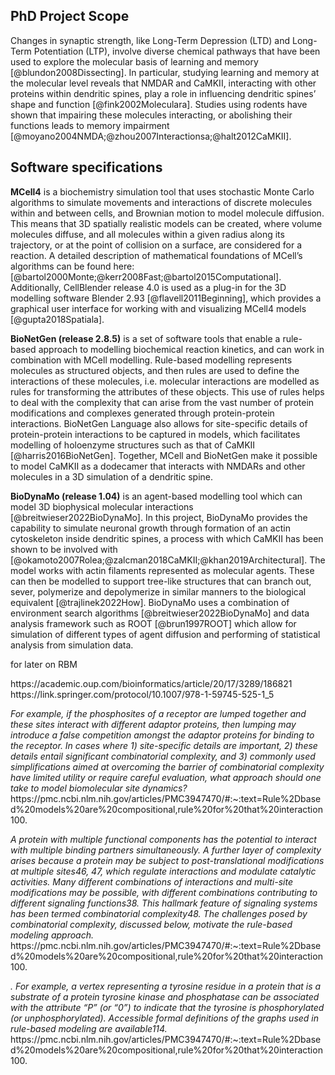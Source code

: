 ## PhD Project Scope
Changes in synaptic strength, like Long-Term Depression (LTD) and Long-Term Potentiation (LTP), involve diverse chemical pathways that have been used to explore the molecular basis of learning and memory [@blundon2008Dissecting]. In particular, studying learning and memory at the molecular level reveals that NMDAR and CaMKII, interacting with other proteins within dendritic spines, play a role in influencing dendritic spines' shape and function [@fink2002Moleculara]. Studies using rodents have shown that impairing these molecules interacting, or abolishing their functions leads to memory impairment [@moyano2004NMDA;@zhou2007Interactionsa;@halt2012CaMKII].

## Software specifications
**MCell4** is a biochemistry simulation tool that uses stochastic Monte Carlo algorithms to simulate movements and interactions of discrete molecules within and between cells, and Brownian motion to model molecule diffusion. This means that 3D spatially realistic models can be created, where volume molecules diffuse, and all molecules within a given radius along its trajectory, or at the point of collision on a surface, are considered for a reaction. A detailed description of mathematical foundations of MCell’s algorithms can be found here: [@bartol2000Monte;@kerr2008Fast;@bartol2015Computational]. Additionally, CellBlender release 4.0 is used as a plug-in for the 3D modelling software Blender 2.93 [@flavell2011Beginning], which provides a graphical user interface for working with and visualizing MCell4 models [@gupta2018Spatiala]. 

**BioNetGen (release 2.8.5)** is a set of software tools that enable a rule-based approach to modelling biochemical reaction kinetics, and can work in combination with MCell modelling. Rule-based modelling represents molecules as structured objects, and then rules are used to define the interactions of these molecules, i.e. molecular interactions are modelled as rules for transforming the attributes of these objects. This use of rules helps to deal with the complexity that can arise from the vast number of protein modifications and complexes generated through protein-protein interactions. BioNetGen Language also allows for site-specific details of protein-protein interactions to be captured in models, which facilitates modelling of holoenzyme structures such as that of CaMKII [@harris2016BioNetGen]. Together, MCell and BioNetGen make it possible to model CaMKII as a dodecamer that interacts with NMDARs and other molecules in a 3D simulation of a dendritic spine.

**BioDynaMo (release 1.04)** is an agent-based modelling tool which can model 3D biophysical molecular interactions [@breitwieser2022BioDynaMo]. In this project, BioDynaMo provides the capability to simulate neuronal growth through formation of an actin cytoskeleton inside dendritic spines, a process with which CaMKII has been shown to be involved with [@okamoto2007Rolea;@zalcman2018CaMKII;@khan2019Architectural]. The model works with actin filaments represented as molecular agents. These can then be modelled to support tree-like structures that can branch out, sever, polymerize and depolymerize in similar manners to the biological equivalent [@trajlinek2022How]. BioDynaMo uses a combination of environment search algorithms [@breitwieser2022BioDynaMo] and data analysis framework such as ROOT [@brun1997ROOT] which allow for simulation of different types of agent diffusion and performing of statistical analysis from simulation data.

for later on RBM

https://academic.oup.com/bioinformatics/article/20/17/3289/186821
https://link.springer.com/protocol/10.1007/978-1-59745-525-1_5

_For example, if the phosphosites of a receptor are lumped together and these sites interact with different adaptor proteins, then lumping may introduce a false competition amongst the adaptor proteins for binding to the receptor. In cases where 1) site-specific details are important, 2) these details entail significant combinatorial complexity, and 3) commonly used simplifications aimed at overcoming the barrier of combinatorial complexity have limited utility or require careful evaluation, what approach should one take to model biomolecular site dynamics?_ https://pmc.ncbi.nlm.nih.gov/articles/PMC3947470/#:~:text=Rule%2Dbased%20models%20are%20compositional,rule%20for%20that%20interaction100.

_A protein with multiple functional components has the potential to interact with multiple binding partners simultaneously. A further layer of complexity arises because a protein may be subject to post-translational modifications at multiple sites46, 47, which regulate interactions and modulate catalytic activities. Many different combinations of interactions and multi-site modifications may be possible, with different combinations contributing to different signaling functions38. This hallmark feature of signaling systems has been termed combinatorial complexity48. The challenges posed by combinatorial complexity, discussed below, motivate the rule-based modeling approach._ https://pmc.ncbi.nlm.nih.gov/articles/PMC3947470/#:~:text=Rule%2Dbased%20models%20are%20compositional,rule%20for%20that%20interaction100.

_. For example, a vertex representing a tyrosine residue in a protein that is a substrate of a protein tyrosine kinase and phosphatase can be associated with the attribute “P” (or “0”) to indicate that the tyrosine is phosphorylated (or unphosphorylated). Accessible formal definitions of the graphs used in rule-based modeling are available114._ https://pmc.ncbi.nlm.nih.gov/articles/PMC3947470/#:~:text=Rule%2Dbased%20models%20are%20compositional,rule%20for%20that%20interaction100.
